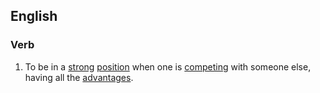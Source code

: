 ==English==

===Verb===
{{en-verb|inf=to [[hold]] [[all]] [[the]] [[ace]]s|holds all the aces|holding all the aces|held all the aces}}

# {{idiom}} To be in a [[strong]] [[position]] when one is [[competing]] with someone else, having all the [[advantages]].